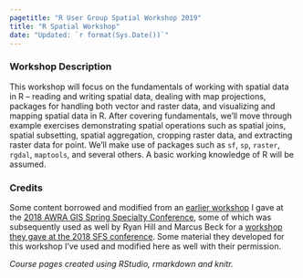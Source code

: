 ```yaml
---
pagetitle: "R User Group Spatial Workshop 2019"
title: "R Spatial Workshop"
date: "Updated: `r format(Sys.Date())`"
---
```


### Workshop Description
This workshop will focus on the fundamentals of working with spatial data in R – reading and writing spatial data, dealing with map projections, packages for handling both vector and raster data, and visualizing and mapping spatial data in R. After covering fundamentals, we’ll move through example exercises demonstrating spatial operations such as spatial joins, spatial subsetting, spatial aggregation, cropping raster data, and extracting raster data for point. We’ll make use of packages such as `sf`, `sp`, `raster`, `rgdal`, `maptools`, and several others. A basic working knowledge of R will be assumed.

### Credits
Some content borrowed and modified from an [earlier workshop](https://mhweber.github.io/AWRA_GIS_R_Workshop/) I gave at the [2018 AWRA GIS Spring Specialty Conference](https://www.awra.org/meetings/Orlando2018/index.html), some of which was subsequently used as well by Ryan Hill and Marcus Beck for a [workshop they gave at the 2018 SFS conference](https://ryan-hill.github.io/sfs-r-gis-2018/).  Some material they developed for this workshop I've used and modified here as well with their permission.  

*Course pages created using RStudio, rmarkdown and knitr.*
